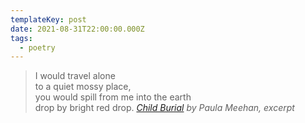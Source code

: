 ```yaml
---
templateKey: post
date: 2021-08-31T22:00:00.000Z
tags:
  - poetry
---
```

> I would travel alone<br/>
> to a quiet mossy place,<br/>
> you would spill from me into the earth<br/>
> drop by bright red drop.
> <cite><i>[Child Burial](https://poems.com/poem/child-burial/)</i> by Paula Meehan, excerpt</cite>